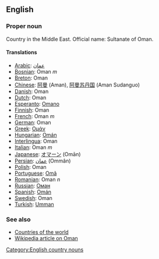==English==

===Proper noun===

Country in the Middle East. Official name: Sultanate of Oman.

====Translations====
*[[Arabic]]: [[عمان]]
*[[Bosnian]]: Oman ''m''
*[[Breton]]: Oman
*[[Chinese]]: [[阿曼]] (Aman), [[阿曼苏丹国]] (Aman Sudanguo)
*[[Danish]]: Oman
*[[Dutch]]: Oman
*[[Esperanto]]: [[Omano]]
*[[Finnish]]: Oman
*[[French]]: Oman ''m''
*[[German]]: Oman
*[[Greek]]: [[Ομάν]]
*[[Hungarian]]: [[Omán]]
*[[Interlingua]]: Oman
*[[Italian]]: Oman ''m''
*[[Japanese]]: [[オマーン]] (Omān)
*[[Persian]]: [[عمان]] (Ommân)
*[[Polish]]: Oman
*[[Portuguese]]: [[Omã]]
*[[Romanian]]: Oman ''n''
*[[Russian]]: [[Оман]]
*[[Spanish]]: [[Omán]]
*[[Swedish]]: Oman
*[[Turkish]]: [[Umman]]

===See also===
*[[Countries of the world]]
*[[w:Oman|Wikipedia article on Oman]]
[[Category:English country nouns]]